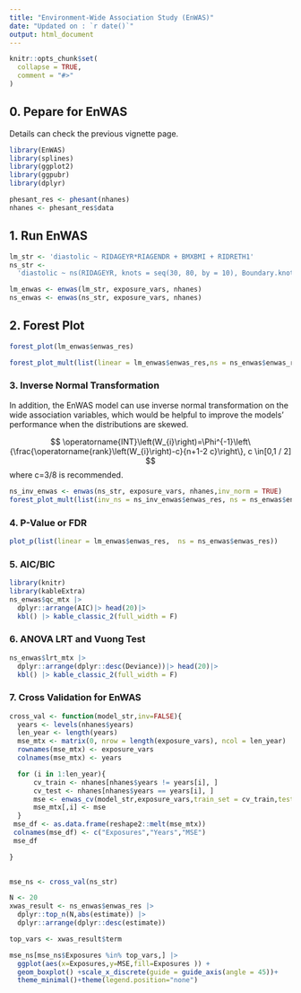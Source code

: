```yaml
---
title: "Environment-Wide Association Study (EnWAS)"
date: "Updated on : `r date()`"
output: html_document
---
```



```r
knitr::opts_chunk$set(
  collapse = TRUE,
  comment = "#>"
)
```

## 0. Pepare for EnWAS

Details can check the previous vignette page.

```r
library(EnWAS)
library(splines)
library(ggplot2)
library(ggpubr)
library(dplyr)

phesant_res <- phesant(nhanes)
nhanes <- phesant_res$data
```

## 1. Run EnWAS

```r
lm_str <- 'diastolic ~ RIDAGEYR*RIAGENDR + BMXBMI + RIDRETH1'
ns_str <-
  'diastolic ~ ns(RIDAGEYR, knots = seq(30, 80, by = 10), Boundary.knots=c(20,90)) * RIAGENDR + ns(BMXBMI,knots = c(seq(15, 45, by = 5),seq(45,65,by=10)),Boundary.knots=c(10,85)) + RIDRETH1'

lm_enwas <- enwas(lm_str, exposure_vars, nhanes)
ns_enwas <- enwas(ns_str, exposure_vars, nhanes)

```

## 2. Forest Plot 

```r

forest_plot(lm_enwas$enwas_res)

forest_plot_mult(list(linear = lm_enwas$enwas_res,ns = ns_enwas$enwas_res),30)

```


### 3. Inverse Normal Transformation

In addition, the EnWAS model can use inverse normal transformation on the wide association variables, which would be helpful to improve the models' performance when the distributions are skewed.

$$
\operatorname{INT}\left(W_{i}\right)=\Phi^{-1}\left\{\frac{\operatorname{rank}\left(W_{i}\right)-c}{n+1-2 c}\right\}, c \in[0,1 / 2]
$$ where c=3/8 is recommended.

```r
ns_inv_enwas <- enwas(ns_str, exposure_vars, nhanes,inv_norm = TRUE)
forest_plot_mult(list(inv_ns = ns_inv_enwas$enwas_res, ns = ns_enwas$enwas_res),30)

```


### 4. P-Value or FDR

```r
plot_p(list(linear = lm_enwas$enwas_res,  ns = ns_enwas$enwas_res))
```

### 5. AIC/BIC

```r
library(knitr)
library(kableExtra)
ns_enwas$qc_mtx |>
  dplyr::arrange(AIC)|> head(20)|>
  kbl() |> kable_classic_2(full_width = F)
```

### 6. ANOVA LRT and Vuong Test

```r

ns_enwas$lrt_mtx |>
  dplyr::arrange(dplyr::desc(Deviance))|> head(20)|>
  kbl() |> kable_classic_2(full_width = F)
```


### 7. Cross Validation for EnWAS

```r

cross_val <- function(model_str,inv=FALSE){
  years <- levels(nhanes$years)
  len_year <- length(years)
  mse_mtx <- matrix(0, nrow = length(exposure_vars), ncol = len_year)
  rownames(mse_mtx) <- exposure_vars
  colnames(mse_mtx) <- years

  for (i in 1:len_year){
      cv_train <- nhanes[nhanes$years != years[i], ]
      cv_test <- nhanes[nhanes$years == years[i], ]
      mse <- enwas_cv(model_str,exposure_vars,train_set = cv_train,test_set = cv_test,inv_norm =inv)
      mse_mtx[,i] <- mse
  }
 mse_df <- as.data.frame(reshape2::melt(mse_mtx))
 colnames(mse_df) <- c("Exposures","Years","MSE") 
 mse_df

}
  

mse_ns <- cross_val(ns_str) 

N <- 20
xwas_result <- ns_enwas$enwas_res |>
  dplyr::top_n(N,abs(estimate)) |>
  dplyr::arrange(dplyr::desc(estimate))

top_vars <- xwas_result$term

mse_ns[mse_ns$Exposures %in% top_vars,] |>
  ggplot(aes(x=Exposures,y=MSE,fill=Exposures )) + 
  geom_boxplot() +scale_x_discrete(guide = guide_axis(angle = 45))+
  theme_minimal()+theme(legend.position="none")
```
